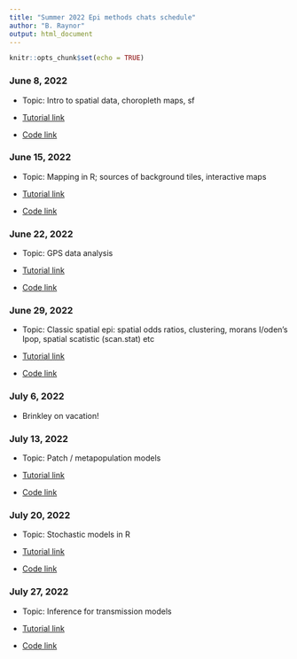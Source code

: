 ```yaml
---
title: "Summer 2022 Epi methods chats schedule"
author: "B. Raynor"
output: html_document
---
```


```r
knitr::opts_chunk$set(echo = TRUE)
```

### June 8, 2022  

+ Topic: Intro to spatial data, choropleth maps, sf

+ [Tutorial link](https://rpubs.com/bhraynor/Tutorial1_ChoroplethMaps)

+ [Code link](https://github.com/bhraynor/epi_tutorial_library/tree/main/Spatial)

### June 15, 2022  

+ Topic: Mapping in R; sources of background tiles, interactive maps

+ [Tutorial link](https://rpubs.com/bhraynor/mapping)

+ [Code link](https://github.com/bhraynor/epi_tutorial_library/blob/main/Spatial/02_Mapping.Rmd)

### June 22, 2022
  
+ Topic: GPS data analysis  

+ [Tutorial link](https://rpubs.com/bhraynor/Tutorial3_GPStracking)

+ [Code link](https://github.com/bhraynor/epi_tutorial_library/blob/main/Spatial/03_GPStracking.Rmd)

### June 29, 2022  

+ Topic: Classic spatial epi: spatial odds ratios, clustering, morans I/oden's Ipop, spatial scatistic (scan.stat) etc  

+ [Tutorial link]()

+ [Code link]()

### July 6, 2022

+ Brinkley on vacation! 

### July 13, 2022  

+ Topic: Patch / metapopulation models

+ [Tutorial link]()

+ [Code link]()

### July 20, 2022

+ Topic: Stochastic models in R

+ [Tutorial link]()

+ [Code link]()

### July 27, 2022

+ Topic: Inference for transmission models

+ [Tutorial link]()

+ [Code link]()